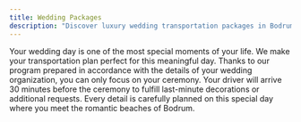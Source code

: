 ```yaml
---
title: Wedding Packages
description: "Discover luxury wedding transportation packages in Bodrum with Momtur Travel. Seamless, stylish, and comfortable rides for your special day."
---
```


Your wedding day is one of the most special moments of your life. We make your transportation plan perfect for this meaningful day. Thanks to our program prepared in accordance with the details of your wedding organization, you can only focus on your ceremony. Your driver will arrive 30 minutes before the ceremony to fulfill last-minute decorations or additional requests. Every detail is carefully planned on this special day where you meet the romantic beaches of Bodrum.
